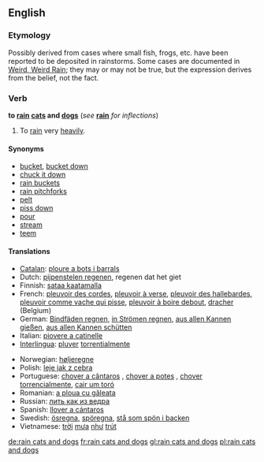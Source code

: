 ==English==

===Etymology===
Possibly derived from cases where small fish, frogs, etc. have been reported to be deposited in rainstorms. Some cases are documented in [http://paranormal.about.com/library/weekly/aa082602a.htm Weird, Weird Rain]; they may or may not be true, but the expression derives from the belief, not the fact.

===Verb===
'''to [[rain]] [[cat]]s and [[dog]]s''' (''see'' '''[[rain]]''' ''for inflections'')

# {{idiom}} To [[rain]] very [[heavily]].

====Synonyms====
*[[bucket]], [[bucket down]]
*[[chuck it down]]
*[[rain buckets]]
*[[rain pitchforks]]
*[[pelt]]
*[[piss down]] {{italbrac|coarse slang}}
*[[pour]]
*[[stream]]
*[[teem]]

====Translations====
{{top}}
*[[Catalan]]: [[ploure a bots i barrals]]
*Dutch: [[pijpenstelen regenen]], regenen dat het giet
*Finnish: [[sataa kaatamalla]]
*French: [[pleuvoir des cordes]], [[pleuvoir à verse]], [[pleuvoir des hallebardes]], [[pleuvoir comme vache qui pisse]], [[pleuvoir à boire debout]], [[dracher]] (Belgium)
*German: [[Bindfäden regnen]], [[in Strömen regnen]], [[aus allen Kannen gießen]], [[aus allen Kannen schütten]]
*Italian: [[piovere a catinelle]]
*[[Interlingua]]: [[pluver]] [[torrentialmente]]
{{mid}}
*Norwegian: [[høljeregne]]
*Polish: [[leje jak z cebra]]
*Portuguese: [[chover a cântaros]] {{italbrac|Portugal}}, [[chover a potes]] {{italbrac|Portugal}}, [[chover torrencialmente]], [[cair um toró]] {{italbrac|Brazil}}
*Romanian: [[a ploua cu găleata]]
*Russian: [[лить как из ведра]]
*Spanish: [[llover a cántaros]]
*Swedish: [[ösregna]], [[spöregna]], [[stå som spön i backen]]
*Vietnamese: [[trời]] [[mưa]] [[như]] [[trút]]
{{bottom}}

[[de:rain cats and dogs]]
[[fr:rain cats and dogs]]
[[gl:rain cats and dogs]]
[[pl:rain cats and dogs]]